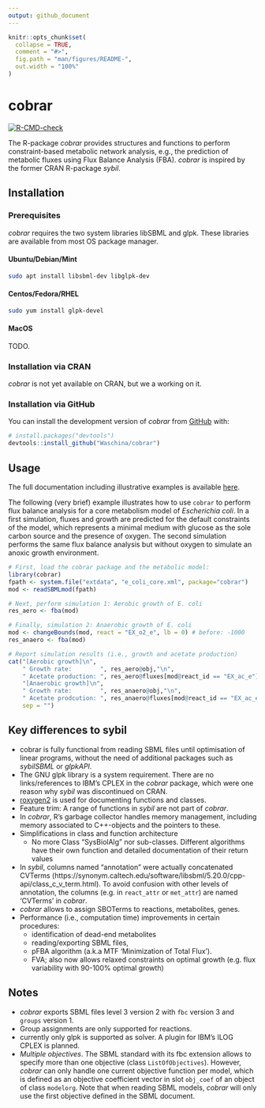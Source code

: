 ```yaml
---
output: github_document
---
```


<!-- README.md is generated from README.Rmd. Please edit that file -->

```r
knitr::opts_chunk$set(
  collapse = TRUE,
  comment = "#>",
  fig.path = "man/figures/README-",
  out.width = "100%"
)
```

# cobrar

<!-- badges: start -->
[![R-CMD-check](https://github.com/Waschina/cobrar/actions/workflows/R-CMD-check.yaml/badge.svg)](https://github.com/Waschina/cobrar/actions/workflows/R-CMD-check.yaml)
<!-- badges: end -->

The R-package *cobrar* provides structures and functions to perform constraint-based metabolic network analysis, e.g., the prediction of metabolic fluxes using Flux Balance Analysis (FBA). *cobrar* is inspired by the former CRAN R-package *sybil*.

## Installation

### Prerequisites
*cobrar* requires the two system libraries libSBML and glpk. These libraries are available from most OS package manager.

#### Ubuntu/Debian/Mint
```sh
sudo apt install libsbml-dev libglpk-dev
```

#### Centos/Fedora/RHEL
```sh
sudo yum install glpk-devel
```

#### MacOS

TODO.

### Installation via CRAN
*cobrar* is not yet available on CRAN, but we a working on it.

### Installation via GitHub
You can install the development version of *cobrar* from [GitHub](https://github.com/) with:

``` r
# install.packages("devtools")
devtools::install_github("Waschina/cobrar")
```

## Usage

The full documentation including illustrative examples is available [here](https://waschina.github.io/cobrar/).

The following (very brief) example illustrates how to use `cobrar` to perform flux balance analysis for a core metabolism model of *Escherichia coli*. In a first simulation, fluxes and growth are predicted for the default constraints of the model, which represents a minimal medium with glucose as the sole carbon source and the presence of oxygen. The second simulation performs the same flux balance analysis but without oxygen to simulate an anoxic growth environment.


```r
# First, load the cobrar package and the metabolic model:
library(cobrar)
fpath <- system.file("extdata", "e_coli_core.xml", package="cobrar")
mod <- readSBMLmod(fpath)

# Next, perform simulation 1: Aerobic growth of E. coli
res_aero <- fba(mod)

# Finally, simulation 2: Anaerobic growth of E. coli
mod <- changeBounds(mod, react = "EX_o2_e", lb = 0) # before: -1000
res_anaero <- fba(mod)

# Report simulation results (i.e., growth and acetate production)
cat("[Aerobic growth]\n",
    " Growth rate:        ", res_aero@obj,"\n",
    " Acetate production: ", res_aero@fluxes[mod@react_id == "EX_ac_e"],"\n\n",
    "[Anaerobic growth]\n",
    " Growth rate:        ", res_anaero@obj,"\n",
    " Acetate prodcution: ", res_anaero@fluxes[mod@react_id == "EX_ac_e"],"\n",
    sep = "")
```

## Key differences to sybil

- cobrar is fully functional from reading SBML files until optimisation of linear programs, without the need of additional packages such as *sybilSBML* or *glpkAPI*.
- The GNU glpk library is a system requirement. There are no links/references to IBM's CPLEX in the *cobrar* package, which were one reason why *sybil* was discontinued on CRAN.
- [roxygen2](https://roxygen2.r-lib.org/) is used for documenting functions and classes.
- Feature trim: A range of functions in *sybil* are not part of *cobrar*. 
- In *cobrar*, R's garbage collector handles memory management, including memory associated to C++-objects and the pointers to these.
- Simplifications in class and function architecture
  - No more Class "SysBiolAlg" nor sub-classes. Different algorithms have their own function and detailed documentation of their return values
- In *sybil*, columns named "annotation" were actually concatenated CVTerms (https://synonym.caltech.edu/software/libsbml/5.20.0/cpp-api/class_c_v_term.html). To avoid confusion with other levels of annotation, the columns (e.g. in `react_attr` or `met_attr`) are named 'CVTerms' in *cobrar*.
- *cobrar* allows to assign SBOTerms to reactions, metabolites, genes.
- Performance (i.e., computation time) improvements in certain procedures:
  - identification of dead-end metabolites
  - reading/exporting SBML files,
  - pFBA algorithm (a.k.a MTF 'Minimization of Total Flux').
  - FVA; also now allows relaxed constraints on optimal growth (e.g. flux variability with 90-100% optimal growth)


## Notes

- *cobrar* exports SBML files level 3 version 2 with `fbc` version 3 and `groups` version 1. 
- Group assignments are only supported for reactions.
- currently only glpk is supported as solver. A plugin for IBM's ILOG CPLEX is planned.
- *Multiple objectives*. The SBML standard with its fbc extension allows to specify more than one objective (class `ListOfObjectives`). However, *cobrar* can only handle one current objective function per model, which is defined as an objective coefficient vector in slot `obj_coef` of an object of class `modelorg`. Note that when reading SBML models, *cobrar* will only use the first objective defined in the SBML document.
